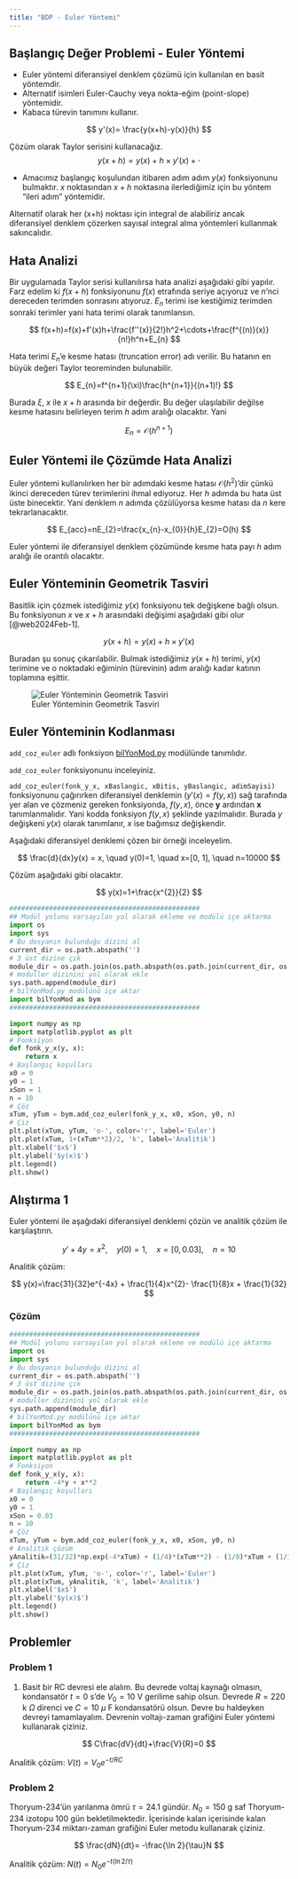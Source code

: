 ```yaml
---
title: "BDP - Euler Yöntemi"
---
```


## Başlangıç Değer Problemi - Euler Yöntemi

- Euler yöntemi diferansiyel denklem çözümü için kullanılan en basit yöntemdir.
- Alternatif isimleri Euler-Cauchy veya nokta-eğim (point-slope) yöntemidir.
- Kabaca türevin tanımını kullanır.

$$
y'(x)= \frac{y(x+h)-y(x)}{h}
$$

Çözüm olarak Taylor serisini kullanacağız.
$$
y(x+h)=y(x)+h\times y'(x)+\cdot
$$

- Amacımız başlangıç koşulundan itibaren adım adım $y(x)$ fonksiyonunu bulmaktır. $x$ noktasından $x+h$ noktasına ilerlediğimiz için bu yöntem "ileri adım" yöntemidir.

::: {.callout-note}
Alternatif olarak her (x+h) noktası için integral de alabiliriz ancak diferansiyel denklem çözerken sayısal integral alma yöntemleri kullanmak sakıncalıdır.
:::

## Hata Analizi

Bir uygulamada Taylor serisi kullanılırsa hata analizi aşağıdaki gibi yapılır. Farz edelim ki $f(x+h)$ fonksiyonunu $f(x)$ etrafında seriye açıyoruz ve $n$'nci dereceden terimden sonrasını atıyoruz. $E_{n}$ terimi ise kestiğimiz terimden sonraki terimler yani hata terimi olarak tanımlansın.

$$
f(x+h)=f(x)+f'(x)h+\frac{f''(x)}{2!}h^2+\cdots+\frac{f^{(n)}(x)}{n!}h^n+E_{n}
$$

Hata terimi $E_{n}$'e kesme hatası (truncation error) adı verilir. Bu hatanın en büyük değeri Taylor teoreminden bulunabilir.

$$
E_{n}=f^{n+1}(\xi)\frac{h^{n+1}}{(n+1)!}
$$

Burada $\xi$, $x$ ile $x+h$ arasında bir değerdir. Bu değer ulaşılabilir değilse kesme hatasını belirleyen terim $h$ adım aralığı olacaktır. Yani 

$$
E_{n}=\mathcal{O}(h^{n+1})
$$

## Euler Yöntemi ile Çözümde Hata Analizi

Euler yöntemi kullanılırken her bir adımdaki kesme hatası $\mathcal{O}(h^2)$'dir çünkü ikinci dereceden türev terimlerini ihmal ediyoruz. Her $h$ adımda bu hata üst üste binecektir. Yani denklem $n$ adımda çözülüyorsa kesme hatası da $n$ kere tekrarlanacaktır.

$$
E_{acc}=nE_{2}=\frac{x_{n}-x_{0}}{h}E_{2}=O(h)
$$

Euler yöntemi ile diferansiyel denklem çözümünde kesme hata payı $h$ adım aralığı ile orantılı olacaktır.

## Euler Yönteminin Geometrik Tasviri

Basitlik için çözmek istediğimiz $y(x)$ fonksiyonu tek değişkene bağlı olsun. Bu fonksiyonun $x$ ve $x+h$ arasındaki değişimi aşağıdaki gibi olur [@web2024Feb-1].

$$
y(x+h)=y(x)+h\times y'(x)
$$

Buradan şu sonuç çıkarılabilir. Bulmak istediğimiz $y(x+h)$ terimi, $y(x)$ terimine ve o noktadaki eğiminin (türevinin) adım aralığı kadar katının toplamına eşittir.

![Euler Yönteminin Geometrik Tasviri](https://tutorial.math.lamar.edu/classes/de/EulersMethod_Files/image001.png)

## Euler Yönteminin Kodlanması

`add_coz_euler` adlı fonksiyon [bilYonMod.py](/moduller/bilYonMod.py) modülünde tanımlıdır.

::: {.callout-note}
`add_coz_euler` fonksiyonunu inceleyiniz.
:::

::: {.callout-caution}
`add_coz_euler(fonk_y_x, xBaslangic, xBitis, yBaslangic, adimSayisi)` fonksiyonunu çağırırken diferansiyel denklemin ($y'(x)=f(y,x)$) sağ tarafında yer alan ve çözmeniz gereken fonksiyonda, $f(y,x)$, önce **y** ardından **x** tanımlanmalıdır. Yani kodda fonksiyon $f(y,x)$ şeklinde yazılmalıdır. Burada $y$ değişkeni $y(x)$ olarak tanımlanır, $x$ ise bağımsız değişkendir.
:::

Aşağıdaki diferansiyel denklemi çözen bir örneği inceleyelim.

$$
\frac{d}{dx}y(x) = x, \quad y(0)=1, \quad x=[0, 1], \quad n=10000
$$

Çözüm aşağıdaki gibi olacaktır.

$$
y(x)=1+\frac{x^{2}}{2}
$$

```python
################################################
## Modül yolunu varsayılan yol olarak ekleme ve modülü içe aktarma
import os
import sys
# Bu dosyanın bulunduğu dizini al
current_dir = os.path.abspath('')
# 3 üst dizine çık
module_dir = os.path.join(os.path.abspath(os.path.join(current_dir, os.pardir, os.pardir, os.pardir)), 'moduller')
# moduller dizinini yol olarak ekle
sys.path.append(module_dir)
# bilYonMod.py modülünü içe aktar
import bilYonMod as bym
################################################

import numpy as np
import matplotlib.pyplot as plt
# Fonksiyon
def fonk_y_x(y, x):
    return x
# Başlangıç koşulları
x0 = 0
y0 = 1
xSon = 1
n = 10
# Çöz
xTum, yTum = bym.add_coz_euler(fonk_y_x, x0, xSon, y0, n)
# Çiz
plt.plot(xTum, yTum, 'o-', color='r', label='Euler')
plt.plot(xTum, 1+(xTum**2)/2, 'k', label='Analitik')
plt.xlabel('$x$')
plt.ylabel('$y(x)$')
plt.legend()
plt.show()
```

## Alıştırma 1

Euler yöntemi ile aşağıdaki diferansiyel denklemi çözün ve analitik çözüm ile karşılaştırın.

$$
y' + 4y = x^{2}, \quad y(0)=1, \quad x=[0, 0.03], \quad n=10
$$

Analitik çözüm: 

$$
y(x)=\frac{31}{32}e^{-4x} + \frac{1}{4}x^{2}- \frac{1}{8}x + \frac{1}{32}
$$

### Çözüm

```python
################################################
## Modül yolunu varsayılan yol olarak ekleme ve modülü içe aktarma
import os
import sys
# Bu dosyanın bulunduğu dizini al
current_dir = os.path.abspath('')
# 3 üst dizine çık
module_dir = os.path.join(os.path.abspath(os.path.join(current_dir, os.pardir, os.pardir, os.pardir)), 'moduller')
# moduller dizinini yol olarak ekle
sys.path.append(module_dir)
# bilYonMod.py modülünü içe aktar
import bilYonMod as bym
################################################

import numpy as np
import matplotlib.pyplot as plt
# Fonksiyon
def fonk_y_x(y, x):
    return -4*y + x**2
# Başlangıç koşulları
x0 = 0
y0 = 1
xSon = 0.03
n = 10
# Çöz
xTum, yTum = bym.add_coz_euler(fonk_y_x, x0, xSon, y0, n)
# Analitik çözüm
yAnalitik=(31/32)*np.exp(-4*xTum) + (1/4)*(xTum**2) - (1/8)*xTum + (1/32)
# Çiz
plt.plot(xTum, yTum, 'o-', color='r', label='Euler')
plt.plot(xTum, yAnalitik, 'k', label='Analitik')
plt.xlabel('$x$')
plt.ylabel('$y(x)$')
plt.legend()
plt.show()
```

## Problemler

### Problem 1
1. Basit bir RC devresi ele alalım. Bu devrede voltaj kaynağı olmasın, kondansatör $t=0$ s'de $V_{0}=10$ V gerilime sahip olsun. Devrede $R=220$ k $\Omega$ direnci ve $C=10$ $\mu$ F kondansatörü olsun. Devre bu haldeyken devreyi tamamlayalım. Devrenin voltajı-zaman grafiğini Euler yöntemi kullanarak çiziniz.

$$
C\frac{dV}{dt}+\frac{V}{R}=0
$$

Analitik çözüm: $V(t) = V_{0}e^{-t/RC}$

### Problem 2

Thoryum-234'ün yarılanma ömrü $\tau=24.1$ gündür. $N_{0}=150$ g saf Thoryum-234 izotopu $100$ gün bekletilmektedir. İçerisinde kalan içerisinde kalan Thoryum-234 miktarı-zaman grafiğini Euler metodu kullanarak çiziniz. 

$$
\frac{dN}{dt}= -\frac{\ln 2}{\tau}N
$$

Analitik çözüm: $N(t) = N_{0}e^{-t(\ln 2/\tau)}$
